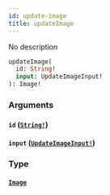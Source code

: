 ```yaml
---
id: update-image
title: updateImage
---
```


No description

```graphql
updateImage(
  id: String!
  input: UpdateImageInput!
): Image!

```

### Arguments

#### `id` ([`String!`](/graphql/scalars/string))

#### `input` ([`UpdateImageInput!`](/graphql/inputs/update-image-input))

### Type

#### [`Image`](/graphql/objects/image)
